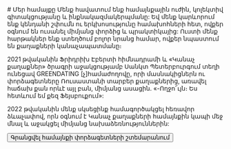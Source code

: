 <Text size='lg'>
# Մեր համայքը
Մենք հավատում ենք համայնքային ուժին, կոլեկտիվ գիտակցությանը և ինքնակազմակերպմանը: Եվ մենք կարևորում ենք կենդանի շփումն ու երկխոսությունը համախոհների հետ, ովքեր օգնում են ուսանել միմյանց փորձից և պրակտիկայից: Ուստի մենք հարթակներ ենք ստեղծում բոլոր նրանց համար, ովքեր նպաստում են քաղաքների կանաչապատմանը։

2021 թվականին Ֆրիդրիխ Էբերտի հիմնադրամի և «Կանաչ քաղաքներ» ծրագրի աջակցությամբ Սանկտ Պետերբուրգում տեղի ունեցավ GREENDATING [չ]համաժողովը, որի մասնակիցներն ու փորձագետները Ռուսաստանի տարբեր քաղաքներից, առավել հաճախ քան որևէ այլ բան, միմյանց ասացին. «-Ողջո՜ւյն։ Ես հետևում եմ քեզ Ֆեյսբուքում»:

2022 թվականին մենք սկսեցինք համագործակցել հեռավոր ձևաչափով, որն օգնում է Կանաչ քաղաքների համայնքին կապի մեջ մնալ և աջակցել միմյանց նախաձեռնություններին:
</Text>

<Buttons>
    <Button
        component='a'
        variant='outline'
        href='https://forms.gle/Hca8mAZx6xKkkMyVA'
        target="_blank"
    >
        Գրանցվել համայնքի փորձագետների շտեմարանում
    </Button>
</Buttons>